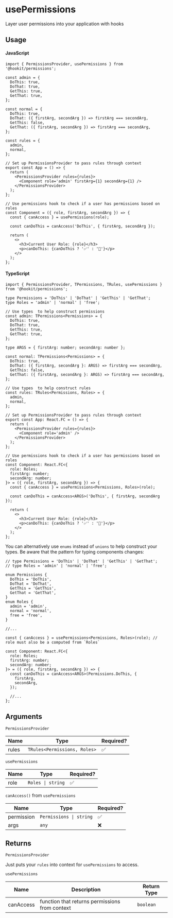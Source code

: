 # usePermissions

Layer user permissions into your application with hooks

## Usage

#### JavaScript

```tsx
import { PermissionsProvider, usePermissions } from '@hookit/permissions';

const admin = {
  DoThis: true,
  DoThat: true,
  GetThis: true,
  GetThat: true,
};

const normal = {
  DoThis: true,
  DoThat: ({ firstArg, secondArg }) => firstArg === secondArg,
  GetThis: false,
  GetThat: ({ firstArg, secondArg }) => firstArg === secondArg,
};

const rules = {
  admin,
  normal,
};

// Set up PermissionsProvider to pass rules through context
export const App = () => {
  return (
    <PermissionsProvider rules={rules}>
      <Component role='admin' firstArg={1} secondArg={1} />
    </PermissionsProvider>
  );
};

// Use permissions hook to check if a user has permissions based on roles
const Component = ({ role, firstArg, secondArg }) => {
  const { canAccess } = usePermissions(role);

  const canDoThis = canAccess('DoThis', { firstArg, secondArg });

  return (
    <>
      <h3>Current User Role: {role}</h3>
      <p>canDoThis: {canDoThis ? '✅' : '🚫'}</p>
    </>
  );
};
```

#### TypeScript

```tsx
import { PermissionsProvider, TPermissions, TRules, usePermissions } from '@hookit/permissions';

type Permissions = 'DoThis' | 'DoThat' | 'GetThis' | 'GetThat';
type Roles = 'admin' | 'normal' | 'free';

// Use types  to help construct permissions
const admin: TPermissions<Permissions> = {
  DoThis: true,
  DoThat: true,
  GetThis: true,
  GetThat: true,
};

type ARGS = { firstArg: number; secondArg: number };

const normal: TPermissions<Permissions> = {
  DoThis: true,
  DoThat: ({ firstArg, secondArg }: ARGS) => firstArg === secondArg,
  GetThis: false,
  GetThat: ({ firstArg, secondArg }: ARGS) => firstArg === secondArg,
};

// Use types  to help construct rules
const rules: TRules<Permissions, Roles> = {
  admin,
  normal,
};

// Set up PermissionsProvider to pass rules through context
export const App: React.FC = () => {
  return (
    <PermissionsProvider rules={rules}>
      <Component role='admin' />
    </PermissionsProvider>
  );
};

// Use permissions hook to check if a user has permissions based on roles
const Component: React.FC<{
  role: Roles;
  firstArg: number;
  secondArg: number;
}> = ({ role, firstArg, secondArg }) => {
  const { canAccess } = usePermissions<Permissions, Roles>(role);

  const canDoThis = canAccess<ARGS>('DoThis', { firstArg, secondArg });

  return (
    <>
      <h3>Current User Role: {role}</h3>
      <p>canDoThis: {canDoThis ? '✅' : '🚫'}</p>
    </>
  );
};
```

You can alternatively use `enums` instead of `unions` to help construct your types. Be aware that the pattern for typing components changes:

```tsx
// type Permissions = 'DoThis' | 'DoThat' | 'GetThis' | 'GetThat';
// type Roles = 'admin' | 'normal' | 'free';

enum Permissions {
  DoThis = 'DoThis',
  DoThat = 'DoThat',
  GetThis = 'GetThis',
  GetThat = 'GetThat',
}
enum Roles {
  admin = 'admin',
  normal = 'normal',
  free = 'free',
}

//...

const { canAccess } = usePermissions<Permissions, Roles>(role); // role must also be a computed from `Roles`

const Component: React.FC<{
  role: Roles;
  firstArg: number;
  secondArg: number;
}> = ({ role, firstArg, secondArg }) => {
  const canDoThis = canAccess<ARGS>(Permissions.DoThis, {
    firstArg,
    secondArg,
  });

  //...
};
```

## Arguments

`PermissionsProvider`

| Name  | Type                         | Required? |
| ----- | ---------------------------- | --------- |
| rules | `TRules<Permissions, Roles>` | ✅        |

`usePermissions`

| Name | Type                             | Required? |
| ---- | -------------------------------- | --------- |
| role | <code>Roles &#124; string</code> | ✅        |

`canAccess()` from `usePermissions`

| Name       | Type                                   | Required? |
| ---------- | -------------------------------------- | --------- |
| permission | <code>Permissions &#124; string</code> | ✅        |
| args       | `any`                                  | ❌        |

## Returns

`PermissionsProvider`

Just puts your `rules` into context for `usePermissions` to access.

`usePermissions`

| Name      | Description                                    | Return Type |
| --------- | ---------------------------------------------- | ----------- |
| canAccess | function that returns permissions from context | `boolean`   |
